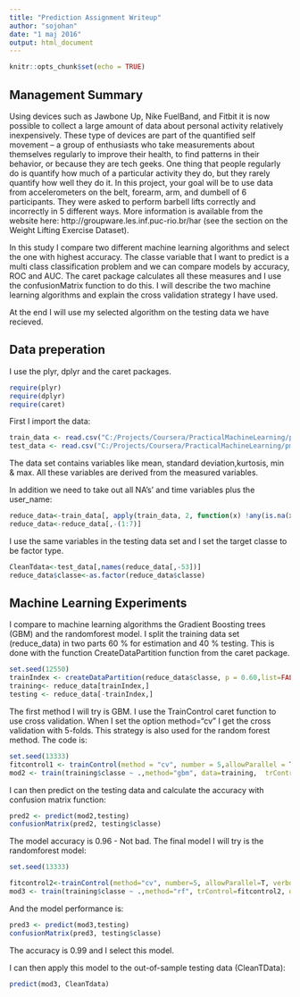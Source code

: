 ```yaml
---
title: "Prediction Assignment Writeup"
author: "sojohan"
date: "1 maj 2016"
output: html_document
---
```


```r
knitr::opts_chunk$set(echo = TRUE)
```

## Management Summary

Using devices such as Jawbone Up, Nike FuelBand, and Fitbit it is now possible to collect a large amount of data about personal activity relatively inexpensively. These type of devices are part of the quantified self movement – a group of enthusiasts who take measurements about themselves regularly to improve their health, to find patterns in their behavior, or because they are tech geeks. One thing that people regularly do is quantify how much of a particular activity they do, but they rarely quantify how well they do it. In this project, your goal will be to use data from accelerometers on the belt, forearm, arm, and dumbell of 6 participants. They were asked to perform barbell lifts correctly and incorrectly in 5 different ways. More information is available from the website here: http://groupware.les.inf.puc-rio.br/har (see the section on the Weight Lifting Exercise Dataset).

In this study I compare two different machine learning algorithms and select the one with highest accuracy. 
The classe variable that I want to predict is a multi class classification problem and we can compare models by accuracy, ROC and AUC. The caret package calculates all these measures and I use the confusionMatrix function to do this. I will describe the two machine learning algorithms and explain the cross validation strategy I have used. 

At the end I will use my selected algorithm on the testing data we have recieved. 

## Data preperation

I use the plyr, dplyr and the caret packages.

```r
require(plyr)
require(dplyr)
require(caret)
```

First I import the data:

```r
train_data <- read.csv("C:/Projects/Coursera/PracticalMachineLearning/pml-training.csv",header=TRUE, na.strings=c("NA", "#DIV/0!"))
test_data <- read.csv("C:/Projects/Coursera/PracticalMachineLearning/pml-testing.csv", header=TRUE,na.strings=c("NA", "#DIV/0!"))
```

The data set contains variables like mean, standard deviation,kurtosis, min & max. All these variables are derived from the measured variables. 

In addition we need to take out all NA's' and time variables plus the user_name:

```r

reduce_data<-train_data[, apply(train_data, 2, function(x) !any(is.na(x)))] 
reduce_data<-reduce_data[,-(1:7)]
```
I use the same variables in the testing data set and I set the target classe to be factor type. 

```r
CleanTdata<-test_data[,names(reduce_data[,-53])]
reduce_data$classe<-as.factor(reduce_data$classe)
```



## Machine Learning Experiments

I compare to machine learning algorithms the Gradient Boosting trees (GBM) and the randomforest model. 
I split the training data set (reduce_data) in two parts 60 % for estimation and 40 % testing. This is done with the function CreateDataPartition function from the caret package. 

```r
set.seed(12550)
trainIndex <- createDataPartition(reduce_data$classe, p = 0.60,list=FALSE)
training<- reduce_data[trainIndex,]
testing <- reduce_data[-trainIndex,]
```

The first method I will try is GBM. I use the TrainControl caret function to use cross validation. When I set the option method="cv" I get the cross validation with 5-folds. This strategy is also used for the random forest method. The code is: 

```r
set.seed(13333)
fitcontrol1 <- trainControl(method = "cv", number = 5,allowParallel = T,verbose=T)
mod2 <- train(training$classe ~ .,method="gbm", data=training,  trControl = fitcontrol1,verbose = F)

```

I can then predict on the testing data and calculate the accuracy with confusion matrix function:

```r
pred2 <- predict(mod2,testing)
confusionMatrix(pred2, testing$classe)
```

The model accuracy is 0.96 - Not bad. The final model I will try is the randomforest model: 

```r
set.seed(13333)

fitcontrol2<-trainControl(method="cv", number=5, allowParallel=T, verbose=T)
mod3 <- train(training$classe ~ .,method="rf", trControl=fitcontrol2, data=training,verbose = F)

```


And the model performance is: 

```r
pred3 <- predict(mod3,testing)
confusionMatrix(pred3, testing$classe)
```

The accuracy is 0.99 and I select this model. 

I can then apply this model to the out-of-sample testing data (CleanTData):

```r
predict(mod3, CleanTdata)
```


